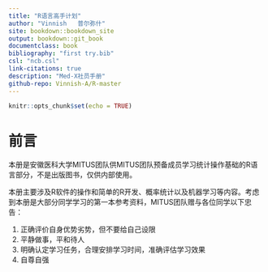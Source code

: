 ```yaml
---
title: "R语言高手计划"
author: "Vinnish   普尔弥什"
site: bookdown::bookdown_site
output: bookdown::git_book
documentclass: book
bibliography: "first try.bib"
csl: "ncb.csl"
link-citations: true
description: "Med-X社员手册"
github-repo: Vinnish-A/R-master
---
```


```r
knitr::opts_chunk$set(echo = TRUE)
```

# 前言

本册是安徽医科大学MITUS团队供MITUS团队预备成员学习统计操作基础的R语言部分，不是出版图书，仅供内部使用。

本册主要涉及R软件的操作和简单的R开发、概率统计以及机器学习等内容。考虑到本册是大部分同学学习的第一本参考资料，MITUS团队赠与各位同学以下忠告：

1. 正确评价自身优势劣势，但不要给自己设限
2. 平静做事，平和待人
3. 明确认定学习任务，合理安排学习时间，准确评估学习效果
4. 自尊自强
